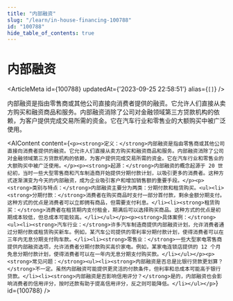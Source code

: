 ```yaml
---
title: "内部融资"
slug: "/learn/in-house-financing-100788"
id: "100788"
hide_table_of_contents: true
---
```



# 内部融资

<ArticleMeta id={100788} updatedAt={'2023-09-25 22:58:51'} alias={`[]`} />
<div className='border-solid border-b border-t-0 my-4 border-[var(--ifm-color-gray-300)]' />

内部融资是指由零售商或其他公司直接向消费者提供的融资。它允许人们直接从卖方购买和融资商品和服务。内部融资消除了公司对金融领域第三方贷款机构的依赖，为客户提供完成交易所需的资金。它在汽车行业和零售业的大额购买中被广泛使用。

<AIContent content={`<p><strong>定义：</strong>内部融资是指由零售商或其他公司直接向消费者提供的融资。它允许人们直接从卖方购买和融资商品和服务。内部融资消除了公司对金融领域第三方贷款机构的依赖，为客户提供完成交易所需的资金。它在汽车行业和零售业的大额购买中被广泛使用。</p><p><strong>起源：</strong>内部融资的概念起源于 20 世纪初，当时一些大型零售商和汽车制造商开始提供分期付款计划，以吸引更多的消费者。这种方式逐渐演变为今天的内部融资，成为企业吸引客户和增加销售额的重要手段。</p><p><strong>类别与特点：</strong>内部融资主要分为两类：分期付款和租赁购买。<ul><li><strong>分期付款：</strong>消费者在购买商品时支付一部分首付款，剩余金额分期支付。这种方式的优点是消费者可以立即拥有商品，但需要支付利息。</li><li><strong>租赁购买：</strong>消费者在租赁期内支付租金，期满后可以选择购买商品。这种方式的优点是初期成本较低，但总成本可能较高。</li></ul></p><p><strong>具体案例：</strong><ul><li><strong>汽车行业：</strong>许多汽车制造商提供内部融资计划，允许消费者通过分期付款或租赁购买新车。例如，某汽车公司提供的零利率分期付款计划，使得消费者可以在三年内无息分期支付购车款。</li><li><strong>零售业：</strong>一些大型家电零售商提供内部融资选项，允许消费者分期付款购买高价家电。例如，某家电连锁店提供的 12 个月免息分期付款计划，使得消费者可以在一年内无息分期支付购买款。</li></ul></p><p><strong>常见问题：</strong><ul><li><strong>内部融资是否总是比银行贷款更划算？</strong>不一定。虽然内部融资可能提供更灵活的付款条件，但利率和总成本可能高于银行贷款。</li><li><strong>内部融资是否影响信用评分？</strong>是的，内部融资也会影响消费者的信用评分，按时还款有助于提高信用评分，反之则可能降低。</li></ul></p>`} id={100788} />
